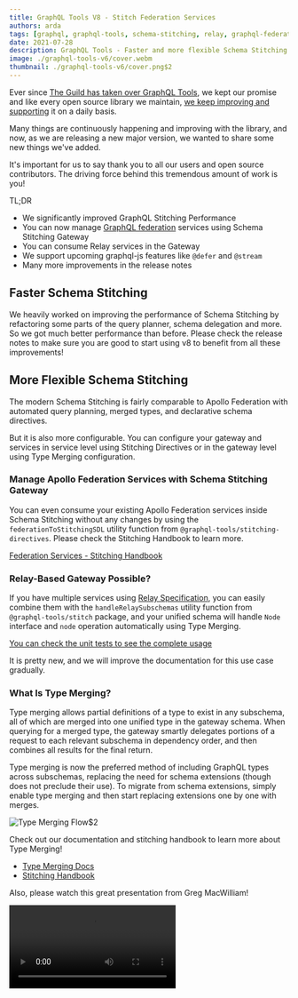```yaml
---
title: GraphQL Tools V8 - Stitch Federation Services
authors: arda
tags: [graphql, graphql-tools, schema-stitching, relay, graphql-federation]
date: 2021-07-28
description: GraphQL Tools - Faster and more flexible Schema Stitching!
image: ./graphql-tools-v6/cover.webm
thumbnail: ./graphql-tools-v6/cover.png$2
---
```


Ever since [The Guild has taken over GraphQL Tools](/blog/graphql-tools-v6), we kept our promise and
like every open source library we maintain,
[we keep improving and supporting](/blog/tag/graphql-tools) it on a daily basis.

Many things are continuously happening and improving with the library, and now, as we are releasing
a new major version, we wanted to share some new things we've added.

It's important for us to say thank you to all our users and open source contributors. The driving
force behind this tremendous amount of work is you!

TL;DR

- We significantly improved GraphQL Stitching Performance
- You can now manage [GraphQL federation](https://the-guild.dev/graphql/hive/federation) services
  using Schema Stitching Gateway
- You can consume Relay services in the Gateway
- We support upcoming graphql-js features like `@defer` and `@stream`
- Many more improvements in the release notes

## Faster Schema Stitching

We heavily worked on improving the performance of Schema Stitching by refactoring some parts of the
query planner, schema delegation and more. So we got much better performance than before. Please
check the release notes to make sure you are good to start using v8 to benefit from all these
improvements!

## More Flexible Schema Stitching

The modern Schema Stitching is fairly comparable to Apollo Federation with automated query planning,
merged types, and declarative schema directives.

But it is also more configurable. You can configure your gateway and services in service level using
Stitching Directives or in the gateway level using Type Merging configuration.

### Manage Apollo Federation Services with Schema Stitching Gateway

You can even consume your existing Apollo Federation services inside Schema Stitching without any
changes by using the `federationToStitchingSDL` utility function from
`@graphql-tools/stitching-directives`. Please check the Stitching Handbook to learn more.

[Federation Services - Stitching Handbook](https://github.com/gmac/schema-stitching-handbook/tree/master/federation-services)

### Relay-Based Gateway Possible?

If you have multiple services using
[Relay Specification](https://relay.dev/docs/guides/graphql-server-specification/#schema), you can
easily combine them with the `handleRelaySubschemas` utility function from `@graphql-tools/stitch`
package, and your unified schema will handle `Node` interface and `node` operation automatically
using Type Merging.

[You can check the unit tests to see the complete usage](https://github.com/ardatan/graphql-tools/blob/master/packages/stitch/tests/relay.spec.ts)

It is pretty new, and we will improve the documentation for this use case gradually.

### What Is Type Merging?

Type merging allows partial definitions of a type to exist in any subschema, all of which are merged
into one unified type in the gateway schema. When querying for a merged type, the gateway smartly
delegates portions of a request to each relevant subschema in dependency order, and then combines
all results for the final return.

Type merging is now the preferred method of including GraphQL types across subschemas, replacing the
need for schema extensions (though does not preclude their use). To migrate from schema extensions,
simply enable type merging and then start replacing extensions one by one with merges.

![Type Merging Flow](./type-merging-flow.png)$2

Check out our documentation and stitching handbook to learn more about Type Merging!

- [Type Merging Docs](https://graphql-tools.com/docs/stitch-type-merging)
- [Stitching Handbook](https://github.com/gmac/schema-stitching-handbook)

Also, please watch this great presentation from Greg MacWilliam!

<Video src="https://youtube.com/embed/hOdGL3DepDM" title="Reintroducing Schema Stitching in 2021" />

### Future-Proof Schema Delegation

GraphQL Tools v8 is getting prepared for incoming GraphQL-js features. With defer and stream,
GraphQL execution will return Async Iterables even for `query` and `mutation` operations like
`subscription` ones. So we decided to remove `Subscriber` because we will need to handle Async
Iterables in `Executor` eventually.

You can easily merge your existing `Executor` and `Subscriber` functions by checking the
`operationType` of `ExecutionParams`;

```ts
function myExecutor({ document, variables, operationType }) {
  if (operationType === 'subscription') {
    return callWSClient(...);
  }
  return callHTTPClient(...);
}
```

### Create `GraphQLSchema` Instances for Your Remote APIs

URL Loader from `@graphql-tools/url-loader` package creates executable GraphQLSchema instances for
you to call your remote GraphQL APIs by using different protocols;

- Server Sent Events ✔️
- New [GraphQL-WS](https://github.com/enisdenjo/graphql-ws) ✔️
- Legacy subscriptions-transport-ws ✔️
- [Multipart File Uploads](https://github.com/jaydenseric/graphql-multipart-request-spec) ✔️

```ts
import { loadSchema } from '@graphql-tools/load'
import { UrlLoader } from '@graphql-tools/url-loader'

const schema = await loadSchema(`https://my-graphql-api.com`, {
  loaders: [new UrlLoader()],
  // Enable File Uploads
  multipart: true,
  // Choose your Subscription protocol
  subscriptionProtocol: SubscriptionProtocol.SSE
})
```

#### Create Executors for Schema Stitching / Delegation

You can easily create executors for subschemas like below:

```ts
import { stitchSchemas } from '@graphql-tools/stitch'
import { UrlLoader } from '@graphql-tools/url-loader'
import { introspectSchema } from '@graphql-tools/wrap'

const urlLoader = new UrlLoader()
const executor = urlLoader.getExecutorAsync(`https://my-graphql-api.com`, {})

const mySubschema = {
  schema: await introspectSchema(executor),
  executor
}

const stitchedSchema = await stitchSchemas([mySubschema, myOtherSubschema])
```

## And More...

- Git Loader now supports glob patterns
  - GraphQL Tools is used by GraphQL Config, GraphQL Code Generator, GraphQL Inspector and more to
    download the type definitions and operation documents from the different sources with GraphQL
    Tools Loaders.
  - For example to compare your schema against the master, you need to dump your schema into a
    single “schema.graphql” file and point the GraphQL Inspector to that file. But now you can use
    glob patterns to point multiple files on your Git repo, and you don't need to have a generated
    `schema.graphql` in the codebase.
- No more a huge `graphql-tools` package;
  - GraphQL Tools has a lot of packages for different use cases and previously we were publishing
    `graphql-tools` package to the npm that includes all scoped packages we have in the repo. Let's
    say when someone only needs `makeExecutableSchema`, NPM installs every single package with a lot
    of unused dependencies together with those. From now on, we decided to deprecate `graphql-tools`
    and encourage the users to migrate to the scoped packages. For example, you should install
    `@graphql-tools/schema` for `makeExecutableSchema`. You can check API Reference and the rest of
    the documentation to find what packages you need.
- We have removed some functions, methods and stuff that are not widely used by the community;
  - `makeRemoteExecutableSchema`
    - In the new GraphQL Tools, you don't need this at all. You can write your own executor by
      following the documentation and use wrapSchema instead. Or you can use UrlLoader directly
      without the need of writing all the remote execution logic.
    - This was already being deprecated after v4 in favor of `wrapSchema`.
      [You can find the new usage in the docs.](https://graphql-tools.com/docs/stitch-combining-schemas#stitching-remote-schemas)
  - Legacy Schema Directives, `visitSchema` and `directiveResolvers`
    - We suggest you to
      [check the new approach for schema directives and schema visiting in the documentation instead of these old approaches.](https://graphql-tools.com/docs/schema-directives#full-mapschema-api)
  - And there are some other utility functions you might have been using from GraphQL Tools. You can
    check CHANGELOG to see rest of them.
